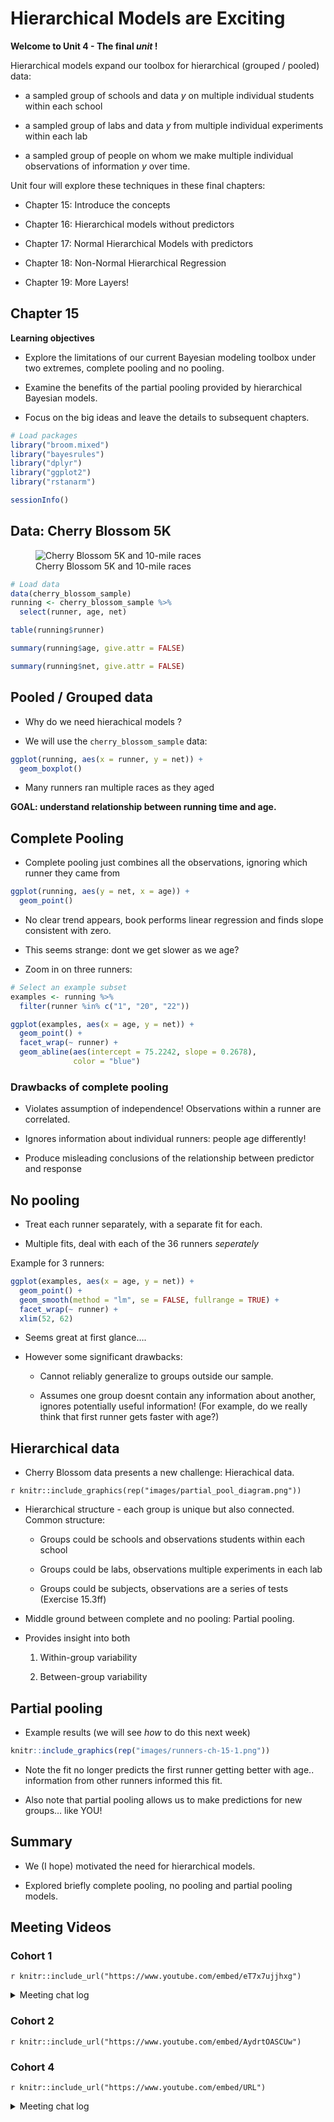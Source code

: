 # Hierarchical Models are Exciting

**Welcome to Unit 4 - The final *unit* !**

Hierarchical models expand our toolbox for hierarchical (grouped / pooled) data:

 - a sampled group of schools and data $y$ on multiple individual students within each school
 
 - a sampled group of labs and data $y$ from multiple individual experiments within each lab

 - a sampled group of people on whom we make multiple individual observations of information $y$ over time.
 
Unit four will explore these techniques in these final chapters:

- Chapter 15: Introduce the concepts

- Chapter 16: Hierarchical models without predictors

- Chapter 17: Normal Hierarchical Models with predictors

- Chapter 18: Non-Normal Hierarchical Regression

- Chapter 19: More Layers!


## Chapter 15

**Learning objectives**

- Explore the limitations of our current Bayesian modeling toolbox under two extremes, complete pooling and no pooling.

- Examine the benefits of the partial pooling provided by hierarchical Bayesian models.

- Focus on the big ideas and leave the details to subsequent chapters.

```r
# Load packages
library("broom.mixed")
library("bayesrules")
library("dplyr")
library("ggplot2")
library("rstanarm")

sessionInfo()
```


## Data: Cherry Blossom 5K

![Cherry Blossom 5K and 10-mile races](images/cherry_blossom_5K.png)

```r
# Load data
data(cherry_blossom_sample)
running <- cherry_blossom_sample %>% 
  select(runner, age, net)
```

```r
table(running$runner)
```

```r
summary(running$age, give.attr = FALSE)
```

```r
summary(running$net, give.attr = FALSE)
```


## Pooled / Grouped data

- Why do we need hierachical models ? 

- We will use the `cherry_blossom_sample` data:

```r
ggplot(running, aes(x = runner, y = net)) + 
  geom_boxplot()
```

- Many runners ran multiple races as they aged 

**GOAL: understand relationship between running time and age.**

## Complete Pooling

- Complete pooling just combines all the observations, ignoring which runner they came from



```r
ggplot(running, aes(y = net, x = age)) + 
  geom_point()
```



- No clear trend appears, book performs linear regression and finds slope consistent with zero.

- This seems strange: dont we get slower as we age?

- Zoom in on three runners:

```r
# Select an example subset
examples <- running %>% 
  filter(runner %in% c("1", "20", "22"))

ggplot(examples, aes(x = age, y = net)) + 
  geom_point() + 
  facet_wrap(~ runner) + 
  geom_abline(aes(intercept = 75.2242, slope = 0.2678), 
              color = "blue")
```



### Drawbacks of complete pooling

- Violates assumption of independence! Observations within a runner are correlated.

- Ignores information about individual runners: people age differently!

- Produce misleading conclusions of the relationship between predictor and response

## No pooling

* Treat each runner separately, with a separate fit for each.

* Multiple fits, deal with each of the 36 runners *seperately*

Example for 3 runners:

```r
 


ggplot(examples, aes(x = age, y = net)) + 
  geom_point() + 
  geom_smooth(method = "lm", se = FALSE, fullrange = TRUE) + 
  facet_wrap(~ runner) + 
  xlim(52, 62)
```

* Seems great at first glance....

* However some significant drawbacks:
 
    - Cannot reliably generalize to groups outside our sample. 
    
    - Assumes one group doesnt contain any information about another, ignores potentially useful information! (For example, do we really think that first runner gets faster with age?)
    
## Hierarchical data



* Cherry Blossom data presents a new challenge: Hierachical data. 

`r knitr::include_graphics(rep("images/partial_pool_diagram.png"))`

* Hierarchical structure - each group is unique but also connected. Common structure:

    * Groups could be schools and observations students within each school
    
    * Groups could be labs, observations multiple experiments in each lab
    
    * Groups could be subjects, observations are a series of tests (Exercise 15.3ff)
    
* Middle ground between complete and no pooling: Partial pooling.

* Provides insight into both

    1. Within-group variability  
    
    2. Between-group variability 
    
 

## Partial pooling

 

* Example results (we will see *how* to do this next week)

```r

knitr::include_graphics(rep("images/runners-ch-15-1.png"))

```


* Note the fit no longer predicts the first runner getting better with age..  information from other runners informed this fit.

* Also note that partial pooling allows us to make predictions for new groups... like YOU! 

## Summary

* We (I hope) motivated the need for hierarchical models. 

* Explored briefly complete pooling, no pooling and partial pooling models.



## Meeting Videos

### Cohort 1

`r knitr::include_url("https://www.youtube.com/embed/eT7x7ujjhxg")`

<details>
<summary> Meeting chat log </summary>

```
00:29:42	Brendan Lam:	Hes got a point
00:31:21	Will Parbury:	https://en.wikipedia.org/wiki/Shrinkage_(statistics)
00:31:56	Brendan Lam:	http://haines-lab.com/post/on-the-equivalency-between-the-lasso-ridge-regression-and-specific-bayesian-priors/
00:32:03	Brendan Lam:	“On the equivalency between frequentist Ridge (and LASSO) regression and hierarchial Bayesian regression"
00:33:45	defuneste:	https://docs.google.com/spreadsheets/d/18IDSOU2bfkD55kOB18qCB7Idbpiyp4_9qeWjkvE-Syc/edit#gid=0
00:37:51	Erik Aa:	https://www.youtube.com/watch?v=SocRgsf202M
00:38:02	Lisa Lau:	“hierarchical Bayesian models actually contain frequentist ridge and LASSO regression as a special case—namely, we can choose a prior distribution across the β weights that gives us a solution that is equivalent to that of the frequentist ridge or LASSO methods! Not only that, but Bayesian regression gives us a full posterior distribution for each parameter, thus circumventing problems with frequentist regularization that require the use of bootstrapping to estimate confidence intervals.” 😯
00:38:17	Erik Aa:	wow
00:39:20	Brendan Lam:	Good luck!
```
</details>

### Cohort 2

`r knitr::include_url("https://www.youtube.com/embed/AydrtOASCUw")`


### Cohort 4

`r knitr::include_url("https://www.youtube.com/embed/URL")`

<details>
<summary> Meeting chat log </summary>

```
LOG
```
</details>
